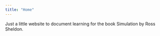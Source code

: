 ```yaml
---
title: "Home"
---
```


Just a little website to document learning for the book Simulation by Ross Sheldon.